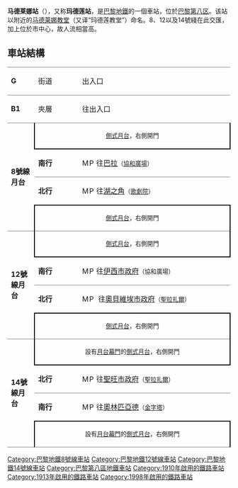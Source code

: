 {{unreferenced|time=2013-12-15T08:06:15+00:00}}
{{Station Infobox
|Station Name=马德莱娜站<br />(玛德莲站)<br />Madeleine
|Image       =Metro - Paris - Ligne 12 - station Madeleine 01.jpg
|ImageTitle  =马德莱娜站12号线月台
|Number      =0108
|Location    =[[巴黎第八区|巴黎第八区]]
|Coord       =
|Line        =[[Image:Paris_m_7_jms.svg|16x16px]][[Image:Paris_Metro_12.svg|16x16px]][[Image:Paris_m_14_jms.svg|16x16px]]
|Platform    =
|Exit        =13
|Time        =[[File:Paris_Metro_12.svg|15px]] {{start date|1910|11|5}}<br />[[File:Paris_m_8_jms.svg|15px]] {{start date|1913|07|13}}<br />[[File:Paris_m_14_jms.svg|15px]] {{start date|1998|10|15}}
|Time First  =
|Time Last   =
}}
'''马德莱娜站'''（{{lang-fr|Madeleine}}），又称'''玛德莲站'''，是[[巴黎地鐵|巴黎地鐵]]的一個車站，位於[[巴黎第八区|巴黎第八区]]。该站以附近的[[马德莱娜教堂|马德莱娜教堂]]（又译“玛德莲教堂”）命名。8、12以及14號綫在此交匯，加上位於市中心，故人流相當高。

== 車站結構 ==
{| border=0 cellspacing=0 cellpadding=3
|style="border-top:solid 1px gray;" width=50 valign=top|'''G'''
|style="border-top:solid 1px gray;" width=100 valign=top|街道
|style="border-top:solid 1px gray;" width=400 valign=top|出入口
|-
|style="border-top:solid 1px gray;" width=50 valign=top|'''B1'''
|style="border-top:solid 1px gray;" width=100 valign=top|夾層
|style="border-top:solid 1px gray;" width=400 valign=top|往出入口
|-
|style="border-top:solid 1px gray;border-bottom:solid 1px gray;" width=50 rowspan=4 valign=top|'''8號線月台'''
|style="border-top:solid 1px gray;border-right:solid 2px black;border-left:solid 2px black;border-bottom:solid 2px black;" colspan=2|<center><small>[[側式月台|側式月台]]，右側開門</small></center>
|-
|style="border-bottom:solid 1px gray;" width=100|'''南行'''
|style="border-bottom:solid 1px gray;" width=390|{{arrow|L}} [[File:Metro-M.svg|16x16px]][[File:Paris_m_8_jms.svg|16x16px]]往[[巴拉站|巴拉]]<small>（[[協和廣場站|協和廣場]]）</small>
|-
|'''北行'''
|{{arrow|R}} [[File:Metro-M.svg|16x16px]][[File:Paris_m_8_jms.svg|16x16px]]往[[湖之角站|湖之角]]<small>（[[歌劇院站_(巴黎地鐵)|歌劇院]]）</small>
|-
|style="border-top:solid 2px black;border-right:solid 2px black;border-left:solid 2px black;border-bottom:solid 1px gray;" colspan=2|<center><small>[[側式月台|側式月台]]，右側開門</small></center>
|-
|style="border-bottom:solid 1px gray;" width=50 rowspan=4 valign=top|'''12號線月台'''
|style="border-top:solid 0px gray;border-right:solid 2px black;border-left:solid 2px black;border-bottom:solid 2px black;" colspan=2|<center><small>[[側式月台|側式月台]]，右側開門</small></center>
|-
|style="border-bottom:solid 1px gray;" width=100|'''南行'''
|style="border-bottom:solid 1px gray;" width=390|{{arrow|L}} [[File:Metro-M.svg|16x16px]][[File:Paris_Metro_12.svg|16x16px]]往[[伊西市政府站|伊西市政府]]<small>（協和廣場）</small>
|-
|'''北行'''
|{{arrow|R}} [[File:Metro-M.svg|16x16px]][[File:Paris_Metro_12.svg|16x16px]] 往[[奧貝維埃市政府站|奧貝維埃市政府]]<small>（[[聖拉扎爾站_(巴黎地鐵)|聖拉扎爾]]）</small>
|-
|style="border-top:solid 2px black;border-right:solid 2px black;border-left:solid 2px black;border-bottom:solid 1px gray;" colspan=2|<center><small>[[側式月台|側式月台]]，右側開門</small></center>
|-
|style="border-bottom:solid 1px gray;" width=50 rowspan=4 valign=top|'''14號線月台'''
|style="border-top:solid 0px gray;border-right:solid 2px black;border-left:solid 2px black;border-bottom:solid 2px black;" colspan=2|<center><small>設有[[月台幕門|月台幕門]]的[[側式月台|側式月台]]，右側開門</small></center>
|-
|style="border-bottom:solid 1px gray;" width=100|'''北行'''
|style="border-bottom:solid 1px gray;" width=390|{{arrow|L}} [[File:Metro-M.svg|16x16px]][[File:Paris_m_14_jms.svg|16x16px]]往[[聖旺市政府站|聖旺市政府]]<small>（[[聖拉扎爾站_(巴黎地鐵)|聖拉扎爾]]）</small>
|-
|'''南行'''
|{{arrow|R}} [[File:Metro-M.svg|16x16px]][[File:Paris_m_14_jms.svg|16x16px]]往[[奧林匹亞德站|奧林匹亞德]]<small>（[[金字塔站|金字塔]]）</small>
|-
|style="border-top:solid 2px black;border-right:solid 2px black;border-left:solid 2px black;border-bottom:solid 1px gray;" colspan=2|<center><small>設有[[月台幕門|月台幕門]]的[[側式月台|側式月台]]，右側開門</small></center>
|}

{{巴黎地鐵8號線}}
{{巴黎地鐵12號線}}
{{巴黎地鐵14號線}}
{{DEFAULTSORT:Madeleine}}
[[Category:巴黎地鐵8號線車站|Category:巴黎地鐵8號線車站]]
[[Category:巴黎地鐵12號線車站|Category:巴黎地鐵12號線車站]]
[[Category:巴黎地鐵14號線車站|Category:巴黎地鐵14號線車站]]
[[Category:巴黎第八區地鐵車站|Category:巴黎第八區地鐵車站]]
[[Category:1910年啟用的鐵路車站|Category:1910年啟用的鐵路車站]]
[[Category:1913年啟用的鐵路車站|Category:1913年啟用的鐵路車站]]
[[Category:1998年啟用的鐵路車站|Category:1998年啟用的鐵路車站]]